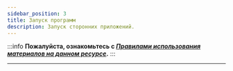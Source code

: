 ```yaml
---
sidebar_position: 3
title: Запуск программ
description: Запуск сторонних приложений.
---  
```

:::info **Пожалуйста, ознакомьтесь с [*Правилами использования материалов на данном ресурсе*](../Disclaimer).**
:::  
_______________________________________________ 